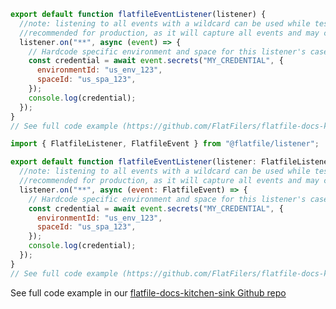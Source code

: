 <CodeGroup>

```jsx listener.js
export default function flatfileEventListener(listener) {
  //note: listening to all events with a wildcard can be used while testing but is not
  //recommended for production, as it will capture all events and may cause performance issues
  listener.on("**", async (event) => {
    // Hardcode specific environment and space for this listener's case
    const credential = await event.secrets("MY_CREDENTIAL", {
      environmentId: "us_env_123",
      spaceId: "us_spa_123",
    });
    console.log(credential);
  });
}
// See full code example (https://github.com/FlatFilers/flatfile-docs-kitchen-sink/blob/main/javascript/secrets/index.js)
```

```jsx listener.ts
import { FlatfileListener, FlatfileEvent } from "@flatfile/listener";

export default function flatfileEventListener(listener: FlatfileListener) {
  //note: listening to all events with a wildcard can be used while testing but is not
  //recommended for production, as it will capture all events and may cause performance issues
  listener.on("**", async (event: FlatfileEvent) => {
    // Hardcode specific environment and space for this listener's case
    const credential = await event.secrets("MY_CREDENTIAL", {
      environmentId: "us_env_123",
      spaceId: "us_spa_123",
    });
    console.log(credential);
  });
}
// See full code example (https://github.com/FlatFilers/flatfile-docs-kitchen-sink/blob/main/secrets/index.ts)
```

</CodeGroup>

See full code example in our
[flatfile-docs-kitchen-sink Github repo](https://github.com/FlatFilers/flatfile-docs-kitchen-sink/blob/main)
